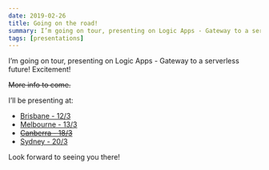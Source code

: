 ```yaml
---
date: 2019-02-26
title: Going on the road!
summary: I’m going on tour, presenting on Logic Apps - Gateway to a serverless future! Excitement!
tags: [presentations]
---
```


I’m going on tour, presenting on Logic Apps - Gateway to a serverless future! Excitement!

~~More info to come.~~

I’ll be presenting at:

- [Brisbane - 12/3](https://www.meetup.com/en-AU/Brisbane-Full-Stack-User-Group/events/259384066/)
- [Melbourne - 13/3](https://www.meetup.com/en-AU/Melbourne-NET-User-Group/events/259381049/)
- ~~[Canberra - 18/3](https://www.meetup.com/en-AU/Canberra-NET-User-Group/events/259384056/)~~
- [Sydney - 20/3](https://www.meetup.com/en-AU/Sydney-NET-User-Group/events/259381448/)

Look forward to seeing you there!
